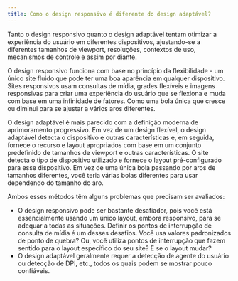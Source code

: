 ```yaml
---
title: Como o design responsivo é diferente do design adaptável?
---
```


Tanto o design responsivo quanto o design adaptável tentam otimizar a experiência do usuário em diferentes dispositivos, ajustando-se a diferentes tamanhos de viewport, resoluções, contextos de uso, mecanismos de controle e assim por diante.

O design responsivo funciona com base no princípio da flexibilidade - um único site fluido que pode ter uma boa aparência em qualquer dispositivo. Sites responsivos usam consultas de mídia, grades flexíveis e imagens responsivas para criar uma experiência do usuário que se flexiona e muda com base em uma infinidade de fatores. Como uma bola única que cresce ou diminui para se ajustar a vários aros diferentes.

O design adaptável é mais parecido com a definição moderna de aprimoramento progressivo. Em vez de um design flexível, o design adaptável detecta o dispositivo e outras características e, em seguida, fornece o recurso e layout apropriados com base em um conjunto predefinido de tamanhos de viewport e outras características. O site detecta o tipo de dispositivo utilizado e fornece o layout pré-configurado para esse dispositivo. Em vez de uma única bola passando por aros de tamanhos diferentes, você teria várias bolas diferentes para usar dependendo do tamanho do aro.

Ambos esses métodos têm alguns problemas que precisam ser avaliados:

-   O design responsivo pode ser bastante desafiador, pois você está essencialmente usando um único layout, embora responsivo, para se adequar a todas as situações. Definir os pontos de interrupção de consulta de mídia é um desses desafios. Você usa valores padronizados de ponto de quebra? Ou, você utiliza pontos de interrupção que fazem sentido para o layout específico do seu site? E se o layout mudar?
-   O design adaptável geralmente requer a detecção de agente do usuário ou detecção de DPI, etc., todos os quais podem se mostrar pouco confiáveis.
